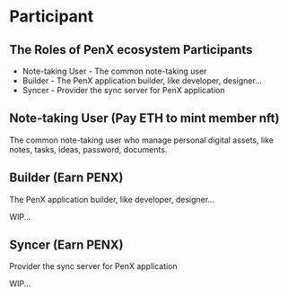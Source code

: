 # Participant

## The Roles of PenX ecosystem Participants⁠

- Note-taking User - The common note-taking user
- Builder - The PenX application builder, like developer, designer...
- Syncer - Provider the sync server for PenX application

## Note-taking User (Pay ETH to mint member nft)

The common note-taking user who manage personal digital assets, like notes, tasks, ideas, password, documents.

## Builder (Earn PENX)

The PenX application builder, like developer, designer...

WIP...

## Syncer (Earn PENX)

Provider the sync server for PenX application

WIP...
